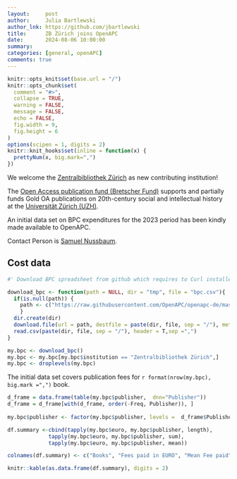 ```yaml
---
layout:     post
author:     Julia Bartlewski
author_lnk: https://github.com/jbartlewski
title:      ZB Zürich joins OpenAPC
date:       2024-08-06 10:00:00
summary:    
categories: [general, openAPC]
comments: true
---
```



```r
knitr::opts_knit$set(base.url = "/")
knitr::opts_chunk$set(
  comment = "#>",
  collapse = TRUE,
  warning = FALSE, 
  message = FALSE,
  echo = FALSE,
  fig.width = 9,
  fig.height = 6
)
options(scipen = 1, digits = 2)
knitr::knit_hooks$set(inline = function(x) {
  prettyNum(x, big.mark=",")
})
```

We welcome the [Zentralbibliothek Zürich](https://www.zb.uzh.ch/en) as new contributing institution!

The [Open Access publication fund (Bretscher Fund)](https://www.zb.uzh.ch/en/services/forschungsforderung#Bretscher) supports and partially funds Gold OA publications on 20th-century social and intellectual history at the [Universität Zürich (UZH)](https://www.uzh.ch/cmsssl/en.html).

An initial data set on BPC expenditures for the 2023 period has been kindly made available to OpenAPC.

Contact Person is [Samuel Nussbaum](mailto:samuel.nussbaum@zb.uzh.ch).


## Cost data

```r
#' Download BPC spreadsheet from github which requires to Curl installed

download_bpc <- function(path = NULL, dir = "tmp", file = "bpc.csv"){
  if(is.null(path)) {
    path <- c("https://raw.githubusercontent.com/OpenAPC/openapc-de/master/data/bpc.csv")
    } 
  dir.create(dir) 
  download.file(url = path, destfile = paste(dir, file, sep = "/"), method = "curl")
  read.csv(paste(dir, file, sep = "/"), header = T,sep =",")
}

my.bpc <- download_bpc()
my.bpc <- my.bpc[my.bpc$institution == "Zentralbibliothek Zürich",]
my.bpc <- droplevels(my.bpc)
```

The initial data set covers publication fees for `r format(nrow(my.bpc), big.mark =",")` book. 


```r
d_frame = data.frame(table(my.bpc$publisher,  dnn="Publisher"))                 
d_frame = d_frame[with(d_frame, order(-Freq, Publisher)), ]                                           
                                    
my.bpc$publisher <- factor(my.bpc$publisher, levels =  d_frame$Publisher)

df.summary <-cbind(tapply(my.bpc$euro, my.bpc$publisher, length),
             tapply(my.bpc$euro, my.bpc$publisher, sum),
             tapply(my.bpc$euro, my.bpc$publisher, mean))

colnames(df.summary) <- c("Books", "Fees paid in EURO", "Mean Fee paid")

knitr::kable(as.data.frame(df.summary), digits = 2)
```

